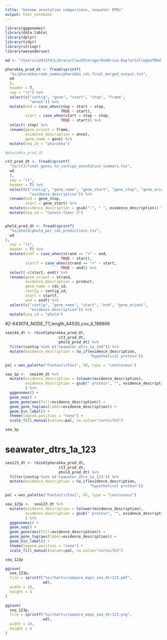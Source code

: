 ```yaml
---
title: "Genome annotation comparisons, seawater DTRs"
output: html_notebook
---
```



```r
library(gggenomes)
library(data.table)
library(dplyr)
library(tidyr)
library(stringr)
library(wesanderson)
```



```r
wd <- "/Users/u241374/Library/CloudStorage/OneDrive-BaylorCollegeofMedicine/virus_annotation_benchmarks/real_data/seawater_dtrs"
```


```r
pharokka_prod_dt <- fread(sprintf(
  "%s/pharokka/redo_names/pharokka_cds_final_merged_output.tsv",
  wd
  ),
  header = T, 
  sep = "\t") %>%
  select(c("contig", "gene", "start", "stop", "frame", 
           "annot")) %>%
  mutate(end = case_when(stop > start ~ stop,
                         TRUE ~ start),
         start = case_when(start > stop ~ stop,
                         TRUE ~ start)) %>%
  select(-stop) %>%
  rename(gene_orient = frame,
         evidence_description = annot,
         gene_name = gene) %>%
  mutate(seq_id = "pharokka")

#pharokka_prod_dt
```

```r
ct3_prod_dt <- fread(sprintf(
  "%s/ct3/final_genes_to_contigs_annotation_summary.tsv",
  wd
  ),
  sep = "\t",
  header = T) %>%
  select(c("contig", "gene_name", "gene_start", "gene_stop", "gene_orient", 
           "evidence_description")) %>%
  rename(end = gene_stop,
         start = gene_start) %>%
  mutate(evidence_description = gsub("-", " ", evidence_description)) %>%
  mutate(seq_id = "Cenote-Taker 3")



```

```r
phold_prod_dt <- fread(sprintf(
  "%s/phold/phold_per_cds_predictions.tsv",
  wd
),
  sep = "\t",
  header = T) %>%
  mutate(endf = case_when(strand == "+" ~ end,
                         TRUE ~ start),
         startf = case_when(strand == "+" ~ start,
                         TRUE ~ end)) %>%
  select(-c(start, end)) %>%
  rename(gene_orient = strand,
         evidence_description = product,
         gene_name = cds_id,
         contig = contig_id,
         start = startf,
         end = endf) %>%
  select(c("contig", "gene_name", "start", "end", "gene_orient", 
           "evidence_description")) %>%
  mutate(seq_id = "phold")

```

#2-643074_NODE_77_length_44530_cov_4_188906

```r
sea144_dt <- rbind(pharokka_prod_dt,
                        ct3_prod_dt,
                        phold_prod_dt) %>%
  filter(contig %in% c("seawater_dtrs_1a_144")) %>%
  mutate(evidence_description = na_if(evidence_description,
                                      "hypothetical protein"))
```


```r

pal = wes_palette("FantasticFox1", 50, type = "continuous")

sea_1p <-  sea144_dt %>%
  mutate(evidence_description = tolower(evidence_description),
         evidence_description = gsub(" protein", "", evidence_description)
         ) %>%
  gggenomes() +
  geom_seq() +
  geom_gene(aes(fill=evidence_description)) +
  geom_gene_tag(aes(label=evidence_description)) +
  geom_bin_label() +
  theme(legend.position = "none") +
  scale_fill_manual(values=pal, na.value="cornsilk3")

sea_1p


```

# seawater_dtrs_1a_123

```r
sea123_dt <- rbind(pharokka_prod_dt,
                        ct3_prod_dt,
                        phold_prod_dt) %>%
  filter(contig %in% c("seawater_dtrs_1a_123")) %>%
  mutate(evidence_description = na_if(evidence_description,
                                      "hypothetical protein"))
```


```r

pal = wes_palette("FantasticFox1", 45, type = "continuous")

sea_123p <-  sea123_dt %>%
  mutate(evidence_description = tolower(evidence_description),
         evidence_description = gsub(" protein", "", evidence_description)
         ) %>%
  gggenomes() +
  geom_seq() +
  geom_gene(aes(fill=evidence_description)) +
  geom_gene_tag(aes(label=evidence_description)) +
  geom_bin_label() +
  theme(legend.position = "none") +
  scale_fill_manual(values=pal, na.value="cornsilk3")

sea_123p

ggsave(
  sea_123p,
  file = sprintf("%s/charts/compare_maps_sea_dtr123.pdf",
                 wd),
  width = 10,
  height = 4
)

ggsave(
  sea_123p,
  file = sprintf("%s/charts/compare_maps_sea_dtr123.png",
                 wd),
  width = 10,
  height = 4
)


```










